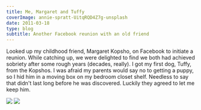 ```yaml
---
title: Me, Margaret and Tuffy
coverImage: annie-spratt-UitqRQD4Z7g-unsplash
date: 2011-03-18
type: blog
subtitle: Another Facebook reunion with an old friend
---
```


Looked up my childhood friend, Margaret Kopsho, on Facebook to initiate a reunion. While catching up, we were delighted to find we both had achieved sobriety after some rough years (decades, really).
I got my first dog, Tuffy, from the Kopshos. I was afraid my parents would say no to getting a puppy, so I hid him in a moving box on my bedroom closet shelf. Needless to say that didn't last long before he was discovered. Luckily they agreed to let me keep him.

 <Image src="MaggieGaughNeeKopsho1974"  />
 <TextCollapse src="MaggieGaughNeeKopsho1974" />
 <Image src="GlennTuffy1974"  />
 <TextCollapse src="GlennTuffy1974" />